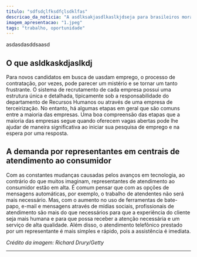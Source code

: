 ```yaml
---
titulo: "sdfsdçlfksdfçlsdklfas"
descricao_da_noticia: "A asdlksakjasdlkaslkjdseja para brasileiros morando no exterior ou no Brasil, se tornou um assunto comum. "
imagem_apresentacao: "1.jpeg"
tags: "trabalho, oportunidade"
---
```


asdasdasddsaasd

## O que asldkaskdjaslkdj

Para novos candidatos em busca de uasdam emprego, o processo de contratação, por vezes, pode parecer um mistério e se tornar um tanto frustrante. O sistema de recrutamento de cada empresa possui uma estrutura única e detalhada, tipicamente sob a responsabilidade do departamento de Recursos Humanos ou através de uma empresa de terceirização. No entanto, há algumas etapas em geral que são comuns entre a maioria das empresas. Uma boa compreensão das etapas que a maioria das empresas segue quando oferecem vagas abertas pode lhe ajudar de maneira significativa ao iniciar sua pesquisa de emprego e na espera por uma resposta.

## A demanda por representantes em centrais de atendimento ao consumidor

Com as constantes mudanças causadas pelos avanços em tecnologia, ao contrário do que muitos imaginam, representantes de atendimento ao consumidor estão em alta. É comum pensar que com as opções de mensagens automáticas, por exemplo, o trabalho de atendentes não será mais necessário. Mas, com o aumento no uso de ferramentas de bate-papo, e-mail e mensagens através de mídias sociais, profissionais de atendimento são mais do que necessários para que a experiência do cliente seja mais humana e para que possa receber a atenção necessária e um serviço de alta qualidade. Além disso, o atendimento telefônico prestado por um representante é mais simples e rápido, pois a assistência é imediata.

*Crédito da imagem: Richard Drury/Getty*

---